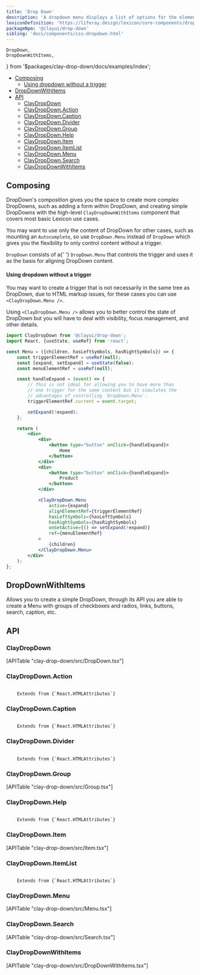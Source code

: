 ```yaml
---
title: 'Drop Down'
description: 'A dropdown menu displays a list of options for the element that triggers it.'
lexiconDefinition: 'https://liferay.design/lexicon/core-components/dropdowns/'
packageNpm: '@clayui/drop-down'
sibling: 'docs/components/css-dropdown.html'
---
```


	DropDown,
	DropDownWithItems,
} from '$packages/clay-drop-down/docs/examples/index';

<div class="nav-toc-absolute">
<div class="nav-toc">

-   [Composing](#composing)
    -   [Using dropdown without a trigger](#using-dropdown-without-a-trigger)
-   [DropDownWithItems](#dropdownwithitems)
-   [API](#api)
    -   [ClayDropDown](#claydropdown)
    -   [ClayDropDown.Action](#claydropdown.action)
    -   [ClayDropDown.Caption](#claydropdown.caption)
    -   [ClayDropDown.Divider](#claydropdown.divider)
    -   [ClayDropDown.Group](#claydropdown.group)
    -   [ClayDropDown.Help](#claydropdown.help)
    -   [ClayDropDown.Item](#claydropdown.item)
    -   [ClayDropDown.ItemList](#claydropdown.itemlist)
    -   [ClayDropDown.Menu](#claydropdown.menu)
    -   [ClayDropDown.Search](#claydropdown.search)
    -   [ClayDropDownWithItems](#claydropdownwithitems)

</div>
</div>

## Composing

DropDown's composition gives you the space to create more complex DropDowns, such as adding a form within DropDown, and creating simple DropDowns with the high-level `ClayDropDownWithItems` component that covers most basic Lexicon use cases.

<DropDown />

You may want to use only the content of DropDown for other cases, such as mounting an `Autocomplete`, so use `DropDown.Menu` instead of `DropDown` which gives you the flexibility to only control content without a trigger.

<div class="clay-site-alert alert alert-warning">
	<code class="language-text">DropDown</code> consists of a{' '}
	<code class="language-text">DropDown.Menu</code> that controls the trigger
	and uses it as the basis for aligning DropDown content.
</div>

#### Using dropdown without a trigger

You may want to create a trigger that is not necessarily in the same tree as DropDown, due to HTML markup issues, for these cases you can use `<ClayDropDown.Menu />`.

Using `<ClayDropDown.Menu />` allows you to better control the state of DropDown but you will have to deal with visibility, focus management, and other details.

```jsx
import ClayDropDown from '@clayui/drop-down';
import React, {useState, useRef} from 'react';

const Menu = ({children, hasLeftSymbols, hasRightSymbols}) => {
	const triggerElementRef = useRef(null);
	const [expand, setExpand] = useState(false);
	const menuElementRef = useRef(null);

	const handleExpand = (event) => {
		// This is not ideal for allowing you to have more than
		// one trigger for the same content but it simulates the
		// advantages of controlling `DropDown.Menu`.
		triggerElementRef.current = event.target;

		setExpand(!expand);
	};

	return (
		<div>
			<div>
				<button type="button" onClick={handleExpand}>
					Home
				</button>
			</div>
			<div>
				<button type="button" onClick={handleExpand}>
					Product
				</button>
			</div>

			<ClayDropDown.Menu
				active={expand}
				alignElementRef={triggerElementRef}
				hasLeftSymbols={hasLeftSymbols}
				hasRightSymbols={hasRightSymbols}
				onSetActive={() => setExpand(!expand)}
				ref={menuElementRef}
			>
				{children}
			</ClayDropDown.Menu>
		</div>
	);
};
```

## DropDownWithItems

Allows you to create a simple DropDown, through its API you are able to create a Menu with groups of checkboxes and radios, links, buttons, search, caption, etc.

<DropDownWithItems />

## API

### ClayDropDown

<div>[APITable "clay-drop-down/src/DropDown.tsx"]</div>

### ClayDropDown.Action

<code class="list-api-item-type">
	Extends from {`React.HTMLAttributes<HTMLButtonElement>`}
</code>

### ClayDropDown.Caption

<code class="list-api-item-type">
	Extends from {`React.HTMLAttributes<HTMLDivElement>`}
</code>

### ClayDropDown.Divider

<code class="list-api-item-type">
	Extends from {`React.HTMLAttributes<HTMLLIElement>`}
</code>

### ClayDropDown.Group

<div>[APITable "clay-drop-down/src/Group.tsx"]</div>

### ClayDropDown.Help

<code class="list-api-item-type">
	Extends from {`React.HTMLAttributes<HTMLDivElement>`}
</code>

### ClayDropDown.Item

<div>[APITable "clay-drop-down/src/Item.tsx"]</div>

### ClayDropDown.ItemList

<code class="list-api-item-type">
	Extends from {`React.HTMLAttributes<HTMLUListElement>`}
</code>

### ClayDropDown.Menu

<div>[APITable "clay-drop-down/src/Menu.tsx"]</div>

### ClayDropDown.Search

<div>[APITable "clay-drop-down/src/Search.tsx"]</div>

### ClayDropDownWithItems

<div>[APITable "clay-drop-down/src/DropDownWithItems.tsx"]</div>
